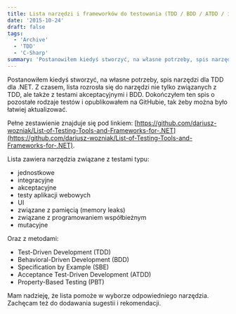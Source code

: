 ```yaml
---
title: Lista narzędzi i frameworków do testowania (TDD / BDD / ATDD / itd.) dla .NET
date: '2015-10-24'
draft: false
tags:
  - 'Archive'
  - 'TDD'
  - 'C-Sharp'
summary: 'Postanowiłem kiedyś stworzyć, na własne potrzeby, spis narzędzi dla TDD dla .NET. Z czasem, lista rozrosła się do narzędzi nie tylko związanych z TDD, ale także z testami akceptacyjnymi i BDD. Dokończyłem ten spis o pozostałe rodzaje testów i opublikowałem na GitHubie, tak żeby można było łatwiej aktualizować.'
---
```


Postanowiłem kiedyś stworzyć, na własne potrzeby, spis narzędzi dla TDD dla .NET. Z czasem, lista rozrosła się do narzędzi nie tylko związanych z TDD, ale także z testami akceptacyjnymi i BDD. Dokończyłem ten spis o pozostałe rodzaje testów i opublikowałem na GitHubie, tak żeby można było łatwiej aktualizować.

Pełne zestawienie znajduje się pod linkiem: [https://github.com/dariusz-wozniak/List-of-Testing-Tools-and-Frameworks-for-.NET](https://github.com/dariusz-wozniak/List-of-Testing-Tools-and-Frameworks-for-.NET).

Lista zawiera narzędzia związane z testami typu:

*   jednostkowe
*   integracyjne
*   akceptacyjne
*   testy aplikacji webowych
*   UI
*   związane z pamięcią (memory leaks)
*   związane z programowaniem współbieżnym
*   mutacyjne

Oraz z metodami:

*   Test-Driven Development (TDD)
*   Behavioral-Driven Development (BDD)
*   Specification by Example (SBE)
*   Acceptance Test-Driven Development (ATDD)
*   Property-Based Testing (PBT)

Mam nadzieję, że lista pomoże w wyborze odpowiedniego narzędzia. Zachęcam też do dodawania sugestii i rekomendacji.